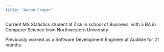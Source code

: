 ```yaml
---
title: "Aaron Cooper"
---
```


Current MS Statistics student at Zicklin school of Business, with a BA in Computer Science from Northwestern University.

Previously worked as a Software Development Engineer at Audible for 21 months.
